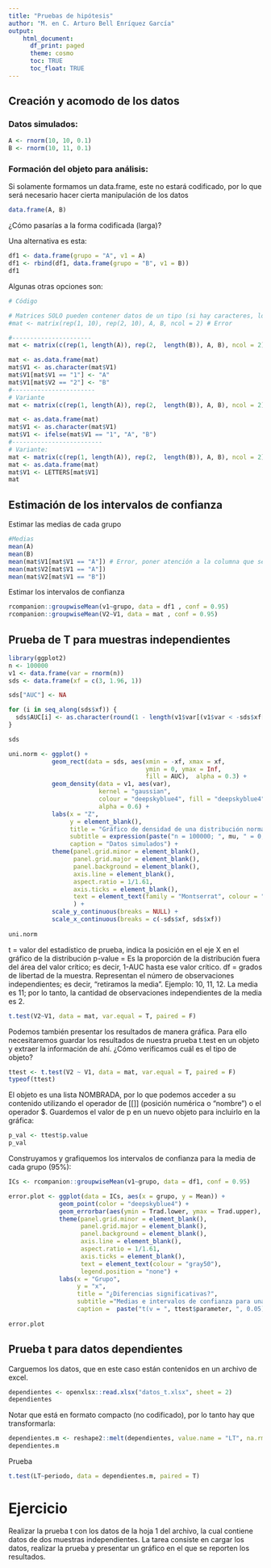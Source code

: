 ```yaml
---
title: "Pruebas de hipótesis"
author: "M. en C. Arturo Bell Enríquez García"
output:
    html_document:
      df_print: paged
      theme: cosmo
      toc: TRUE
      toc_float: TRUE
---
```


## Creación y acomodo de los datos
### Datos simulados:
```r
A <- rnorm(10, 10, 0.1)
B <- rnorm(10, 11, 0.1)
```

### Formación del objeto para análisis:
Si solamente formamos un data.frame, este no estará codificado, por lo que será necesario hacer cierta manipulación de los datos
```r
data.frame(A, B)
```
¿Cómo pasarías a la forma codificada (larga)?

Una alternativa es esta:
```r
df1 <- data.frame(grupo = "A", v1 = A)
df1 <- rbind(df1, data.frame(grupo = "B", v1 = B))
df1
```

Algunas otras opciones son:
```r
# Código

# Matrices SOLO pueden contener datos de un tipo (si hay caracteres, los números también se transformarán a caractér)
#mat <- matrix(rep(1, 10), rep(2, 10), A, B, ncol = 2) # Error

#----------------------
mat <- matrix(c(rep(1, length(A)), rep(2,  length(B)), A, B), ncol = 2)

mat <- as.data.frame(mat)
mat$V1 <- as.character(mat$V1)
mat$V1[mat$V1 == "1"] <- "A"
mat$V1[mat$V2 == "2"] <- "B"
#-----------------------
# Variante
mat <- matrix(c(rep(1, length(A)), rep(2,  length(B)), A, B), ncol = 2)

mat <- as.data.frame(mat)
mat$V1 <- as.character(mat$V1)
mat$V1 <- ifelse(mat$V1 == "1", "A", "B")
#-------------------------
# Variante:
mat <- matrix(c(rep(1, length(A)), rep(2,  length(B)), A, B), ncol = 2)
mat <- as.data.frame(mat)
mat$V1 <- LETTERS[mat$V1]
mat

```

## Estimación de los intervalos de confianza
Estimar las medias de cada grupo
```r
#Medias
mean(A)
mean(B)
mean(mat$V1[mat$V1 == "A"]) # Error, poner atención a la columna que se está seleccionando
mean(mat$V2[mat$V1 == "A"])
mean(mat$V2[mat$V1 == "B"])
```

Estimar los intervalos de confianza
```r
rcompanion::groupwiseMean(v1~grupo, data = df1 , conf = 0.95)
rcompanion::groupwiseMean(V2~V1, data = mat , conf = 0.95)
```

## Prueba de T para muestras independientes

```r
library(ggplot2)
n <- 100000
v1 <- data.frame(var = rnorm(n))
sds <- data.frame(xf = c(3, 1.96, 1))

sds["AUC"] <- NA

for (i in seq_along(sds$xf)) {
  sds$AUC[i] <- as.character(round(1 - length(v1$var[(v1$var < -sds$xf[i]) | (v1$var > sds$xf[i])])/n, 2))
}

sds

uni.norm <- ggplot() + 
            geom_rect(data = sds, aes(xmin = -xf, xmax = xf, 
                                      ymin = 0, ymax = Inf, 
                                      fill = AUC),  alpha = 0.3) +
            geom_density(data = v1, aes(var),
                         kernel = "gaussian", 
                         colour = "deepskyblue4", fill = "deepskyblue4", 
                         alpha = 0.6) +
            labs(x = "Z",
                 y = element_blank(),
                 title = "Gráfico de densidad de una distribución normal unitaria",
                 subtitle = expression(paste("n = 100000; ", mu, " = 0; ", sigma, " = 1")),
                 caption = "Datos simulados") +
            theme(panel.grid.minor = element_blank(),
                  panel.grid.major = element_blank(),
                  panel.background = element_blank(),
                  axis.line = element_blank(),
                  aspect.ratio = 1/1.61,
                  axis.ticks = element_blank(),
                  text = element_text(family = "Montserrat", colour = "gray50")
                  ) +
            scale_y_continuous(breaks = NULL) +
            scale_x_continuous(breaks = c(-sds$xf, sds$xf))
            
uni.norm
```

t = valor del estadístico de prueba, indica la posición en el eje X en el gráfico de la distribución
p-value = Es la proporción de la distribución fuera del área del valor crítico; es decir, 1-AUC hasta ese valor crítico.
df = grados de libertad de la muestra. Representan el número de observaciones independientes; es decir, "retiramos la media". Ejemplo: 10, 11, 12. La media es 11; por lo tanto, la cantidad de observaciones independientes de la media es 2.

```r
t.test(V2~V1, data = mat, var.equal = T, paired = F)
```

Podemos también presentar los resultados de manera gráfica. Para ello necesitaremos guardar los resultados de nuestra prueba t.test en un objeto y extraer la información de ahí. ¿Cómo verificamos cuál es el tipo de objeto?

```r
ttest <- t.test(V2 ~ V1, data = mat, var.equal = T, paired = F)
typeof(ttest)
```

El objeto es una lista NOMBRADA, por lo que podemos acceder a su contenido utilizando el operador de [[]] (posición numérica o "nombre") o el operador $. Guardemos el valor de p en un nuevo objeto para incluirlo en la gráfica:

```r
p_val <- ttest$p.value
p_val
```

Construyamos y grafiquemos los intervalos de confianza para la media de cada grupo (95%):

```r
ICs <- rcompanion::groupwiseMean(v1~grupo, data = df1, conf = 0.95)

error.plot <- ggplot(data = ICs, aes(x = grupo, y = Mean)) +
              geom_point(color = "deepskyblue4") + 
              geom_errorbar(aes(ymin = Trad.lower, ymax = Trad.upper), color = "deepskyblue4") +
              theme(panel.grid.minor = element_blank(),
                    panel.grid.major = element_blank(),
                    panel.background = element_blank(),
                    axis.line = element_blank(),
                    aspect.ratio = 1/1.61,
                    axis.ticks = element_blank(),
                    text = element_text(colour = "gray50"),
                    legend.position = "none") +
              labs(x = "Grupo",
                   y = "x",
                   title = "¿Diferencias significativas?",
                   subtitle ="Medias e intervalos de confianza para una variable aleatoria",
                   caption =  paste("t(v = ", ttest$parameter, ", 0.05) = ", round(ttest[["statistic"]] ,2), "; ", ifelse(p_val < 0.0001, "p < 0.0001", paste("p = ", p_val))))
              
error.plot
```


## Prueba t para datos dependientes
Carguemos los datos, que en este caso están contenidos en un archivo de excel.
```r
dependientes <- openxlsx::read.xlsx("datos_t.xlsx", sheet = 2)
dependientes
```

Notar que está en formato compacto (no codificado), por lo tanto hay que transformarla:
```r
dependientes.m <- reshape2::melt(dependientes, value.name = "LT", na.rm = T, variable.name = "periodo")
dependientes.m
```

Prueba
```r
t.test(LT~periodo, data = dependientes.m, paired = T)
```

# Ejercicio

Realizar la prueba t con los datos de la hoja 1 del archivo, la cual contiene datos de dos muestras independientes. La tarea consiste en cargar los datos, realizar la prueba y presentar un gráfico en el que se reporten los resultados.